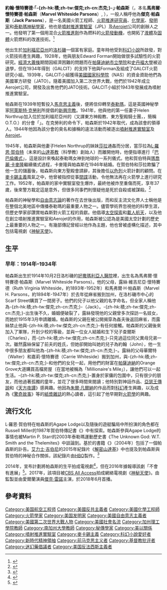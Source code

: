 {{noteTA
|T=zh-hk:積·柏森斯;zh-tw:傑克·帕森斯;zh-cn:杰克·帕森斯;
|1=zh-hk:積·柏森斯;zh-tw:傑克·帕森斯;zh-cn:杰克·帕森斯;
|2=zh-hk:柏森斯;zh-tw:帕森斯;zh-cn:帕森斯;
|3=zh-hk:馬弗爾;zh-tw:馬弗爾;zh-cn:马维尔;
}}
{{Infobox person
| name = 傑克·帕森斯<br />Jack Parsons
| image = File:Jack Parsons 2.jpg
| birth_name = 馬弗爾·懷特賽德·帕森斯<br />Marvel Whiteside Parsons
| birth_date = {{Birth date|1914|10|02}}
| birth_place = {{USA}}[[加利福尼亞州|加利福尼亞州]][[洛杉磯|洛杉磯]]
| death_date = {{Death date and age|1952|06|17|1914|10|02}}
| death_place = {{USA}}加利福尼亞州[[帕薩迪納_(加利福尼亞州)|帕薩迪納]]
| death_cause = 爆炸意外
| resting_place = [[莫哈韋沙漠|莫哈韋沙漠]]
| nationality = {{USA}}
| other_names = John Whiteside Parsons
| occupation = 火箭工程師、火箭推進研究員、[[化學家|化學家]]、[[發明家|發明家]]、神秘學家
| organization = [[噴射推進實驗室|噴射推進實驗室]]、[[Aerojet|Aerojet]]、[[加利福尼亞理工學院|加利福尼亞理工學院]]、[[北美航空|北美航空]]、[[休斯飛機公司|休斯飛機公司]]
| known_for =
| religion = [[泰勒瑪|泰勒瑪]]
| spouse = Helen Parsons-Smith（娘家姓Northrup）<br />（1935年－1946年，離婚）<br />[[瑪喬麗·卡麥隆|瑪喬麗·卡麥隆]]<br />（1946年－1952年，帕森斯去世）
}}
{{中文譯名
| english   = Jack Parsons
| putonghua = 杰克·帕森斯
| taiwan    = 傑克·帕森斯
| hongkong  = 積·柏森斯
}}
'''約翰·懷特賽德·「-{zh-hk:積;zh-tw:傑克;zh-cn:杰克;}-」·帕森斯'''（{{lang-en|'''John Whiteside "Jack" Parsons'''}}，本名'''馬弗爾·懷特賽德·帕森斯'''（'''Marvel Whiteside Parsons'''）, {{bd|1914年|10月2日|1952年|6月17日}}），一般人稱呼他為'''傑克·帕森斯'''（'''Jack Parsons'''），是一名美國火箭工程師、[[航天器推進|火箭推進研究員]]、[[化學家|化學家]]、[[發明家|發明家]]和[[泰勒瑪|泰勒瑪]][[神秘學|神秘學家]]，他也是[[噴射推進實驗室|噴射推進實驗室]]（JPL）及[[Aerojet|Aerojet]]公司的創辦人之一。他發明了第一個用混合[[火箭推進劑|火箭推進劑]]作為燃料的[[火箭發動機|火箭發動機]]，也開拓了[[液体火箭发动机|液體]]及[[固體燃料火箭|固體]]火箭燃料的改進技術。<ref>{{cite news |language = en |author = Franklin Harris |url = http://www.timesdaily.com/archives/rocket-science-has-secret-history/article_ecdef4e6-d37a-5129-8a68-e2cbd76b488d.html |title = Rocket science has secret history |publisher = The TimesDaily |date = 2013-03-21 }}</ref>

他出生於[[加利福尼亞州|加利福尼亞州]]的[[洛杉磯|洛杉磯]]一個富有家庭。童年時他受到[[科幻小說|科幻小說]]所啟發，對火箭技術產生興趣，1928年，他與朋友Edward Forman開始做很多試驗性的火箭研究。[[經濟大蕭條|經濟大蕭條]]期間因經濟困難的問題而在[[帕薩迪納市立學院|帕薩迪納市立學院]]和[[史丹福大學|史丹福大學]]被迫退學，但在1934年得到{{link-en|古根罕噴氣推進研究中心|Guggenheim Aeronautical Laboratory}}（GALCIT）的支持下他與Forman及{{link-en|法蘭克·馬利納|Frank Malina}}組成了GALCIT火箭研究小組。1939年，GALCIT小組獲得[[美國國家科學院|美國國家科學院]]（NAS）的資金資助他們為美國軍方研發{{link-en|噴射輔助起飛裝置|JATO}}（JATO）。隨着美國加入第二次世界大戰，他們於1942年成立Aerojet公司，開發及出售他們的JATO技術。GALCIT小組於1943年發展成為噴射推進實驗室。

帕森斯在1939年短暫投入[[馬克思主義|馬克思主義]]後，便將信仰轉至[[泰勒瑪|泰勒瑪]]，這是英國神秘學家[[阿萊斯特·克勞利|阿萊斯特·克勞利]]所提倡的[[新興宗教|新興宗教]]。1941年，他與他的第一任妻子Helen Northrup加入位於加利福尼亞州的{{link-en|東方聖殿會|Ordo Templi Orientis}}（又譯東方神殿教、東方聖殿騎士團，{{lang-la|Ordo Templi Orientis}}，簡稱O.T.O.）的分會「{{link-en|Agape Lodge|Agape Lodge}}」。在克勞利的命令下，帕森斯於1942年取代{{link-en|威爾弗雷德·塔爾博特·史密斯|Wilfred Talbot Smith}}，成為該會的領導人。1944年他因為該分會的臭名和據稱的違法活動而被逐出[[噴射推進實驗室|噴射推進實驗室]]及[[Aerojet|Aerojet]]。

1945年，帕森斯與他妻子Helen Northrup的妹妹[[莎拉·諾思魯普·霍利斯特|莎拉]]通姦而分居，當莎拉為[[L·羅恩·賀伯特|L·羅恩·賀伯特]]（未來的[[山達基教|山達基教]]〔科學教〕創始人）而離開他時，他便指導進行「[[巴巴倫儀式|巴巴倫儀式]]」，這是設計來喚起泰勒瑪女神{{link-en|巴巴倫|Babalon}}到地球的一系列儀式。他和賀伯特與[[瑪喬麗·卡麥隆|瑪喬麗·卡麥隆]]繼續儀式過程，卡麥隆與帕森斯在1946年結婚。在賀伯特和莎拉欺騙了他一生的儲蓄後，帕森斯向東方聖殿會請辭，其後擔任[[以色列|以色列]]火箭計劃的顧問。在[[麥卡錫主義|麥卡錫主義]]風氣之中，他曾被指控從事[[間諜|間諜]]活動，令他無法再在火箭學上進行研究工作。1952年，帕森斯的家中實驗室發生爆炸，最終他被炸至重傷而死，享年37歲，後來警方裁定這是意外，但很多同事們則懷疑他是死於自殺或被謀殺。<ref>{{Cite book | author = Douglas Chapman | title = Jack Parsons: Sorcerous Scientist | location = Rockville | publisher = Strange Magazine | date = 1990 | ISSN = 0894-8968 | url = http://www.bibliotecapleyades.net/bb/babalon004.htm | language = en | access-date = 2015-12-10 | archive-date = 2019-05-06 | archive-url = https://web.archive.org/web/20190506052200/https://www.bibliotecapleyades.net/bb/babalon004.htm | dead-url = no }}</ref>

帕森斯的神秘學和[[自由意志主義|自由意志論]]的著作在去世後出版，而{{link-en|西方祕傳主義|Western esotericism|西方祕傳}}和反主流文化界人士稱他是在整個北美地區中傳播泰勒瑪的最重要人物之一。儘管學術界忽視他的科學生涯，但歷史學家卻讚賞帕森斯對火箭工程的貢獻。他倡導[[太空探索|太空探索]]和[[載人航天|載人航天]]，以及他在創立噴射推進實驗室和Aerojet的作用，帕森斯被公認為是美國太空計劃的歷史上最重要的人物之一。有幾部傳記曾經以他作為主題，他也曾被虛構化描述，其中包括電視劇《[[神秘天使|神秘天使]]》。

== 生平 ==
=== 早年：1914年–1934年 ===
帕森斯出生於1914年10月2日洛杉磯的[[好撒瑪利亞人醫院_(洛杉磯)|好撒瑪利亞人醫院]]裡，出生名為馬弗爾·懷特賽德·帕森斯（Marvel Whiteside Parsons）。他的父母，露絲·維吉尼亞·懷特賽德（Ruth Virginia Whiteside，約1893年-1952年）和馬弗爾·H·帕森斯（Marvel H. Parsons，約1894年-1947年）於去年從麻省搬到加州，在洛杉磯市中心的Scarf Street購買了一間房子。他們的兒子以他父親的名字命名，但全家人稱他為-{zh-hk:積;zh-tw:傑克;zh-cn:杰克;}-（Jack）。-{zh-hk:積;zh-tw:傑克;zh-cn:杰克;}-出生後不久，婚姻便破裂了，露絲發現他的父親曾多次探訪一名妓女，而她於1915年3月申請離婚。帕森斯的父親在被公開揭穿為姦夫後返回麻省，而露絲禁止他與-{zh-hk:積;zh-tw:傑克;zh-cn:杰克;}-有任何接觸。帕森斯的父親後來加入了軍隊，升到少校的等級，並與一位女人結婚和生下兒子查爾斯（Charles），而-{zh-hk:積;zh-tw:傑克;zh-cn:杰克;}-只見過這位同父異母兄弟一次。雖然露絲保留了前夫的姓氏，但她卻開始叫她的兒子為約翰（John），他一生中很多朋友都叫他為-{zh-hk:積;zh-tw:傑克;zh-cn:杰克;}-。露絲的父母華爾特（Walter）和嘉莉·懷特賽德（Carrie Whiteside）搬到加州，與-{zh-hk:積;zh-tw:傑克;zh-cn:杰克;}-和他們的女兒一起，用他們的財富在[[帕薩迪納_(加利福尼亞州)|帕薩迪納]]的Orange Grove大道購買高檔房屋（在當地被稱為「Millionaire's Mile」），讓他們可以一起生活。-{zh-hk:積;zh-tw:傑克;zh-cn:杰克;}-置身於家傭的包圍中，只有很少的朋友，而他過著孤獨的童年，並花了很多時間來閱讀；他特別對神話作品、[[亞瑟王傳說|亞瑟王傳說]]和《[[天方夜譚|天方夜譚]]》感興趣。他因為[[朱爾·凡爾納|朱爾·凡爾納]]的作品而對[[科幻|科幻]]產生興趣，以及成為《[[驚奇故事|驚奇故事]]》等的[[紙漿雜誌|紙漿雜誌]]的熱心讀者，這引起了他早期對[[火箭|火箭學]]的興趣。

== 流行文化 ==
L·羅恩·賀伯特在帕森斯的Agape Lodge以及隨後的遊艇騙局中所扮演的角色都在Russell Miller的1987年賀伯特傳記書《{{link-en|Bare-faced Messiah|Bare-faced Messiah}}》中有探索。帕森斯參與Agape Lodge的事情也被Martin P. Starr的2003年泰勒瑪運動歷史書《The Unknown God: W.T. Smith and the Thelemites》中談論到。基於{{link-en|QI|QI|BBC遊戲節目}}的書籍《{{link-en|The QI Book of the Dead|The QI Book of the Dead}}》（2004年）包括了一個帕森斯的訃告。[[艾力士·吉伯尼|艾力士·吉伯尼]]的2015年紀錄片《[[解密山達基|解密山達基]]》中也提及到帕森斯與賀伯特的神秘合作關係，該紀錄片由[[HBO|HBO]]製作。<ref>{{Cite web |url = http://observer.com/2015/03/suppressive-persons-going-clear-scientology-and-the-appeal-of-absolutism/ |title = Suppressive Persons: ‘Going Clear,’ Scientology, and the Appeal of Absolutism |author = Sean T Collins |date = 2015-03-29 |publisher = observer.com |language = en |accessdate = 2018-06-24 |archive-date = 2020-12-02 |archive-url = https://web.archive.org/web/20201202193131/https://observer.com/2015/03/suppressive-persons-going-clear-scientology-and-the-appeal-of-absolutism/ |dead-url = no }}</ref>

2014年，{{link-en|AMC Networks|AMC Networks}}宣布計劃將帕森斯的生平拍成電視劇<ref>{{Cite web |url = https://boingboing.net/2014/10/28/ridley-scott-to-produce-minise.html |title = Ridley Scott to produce miniseries on rocket scientist, occultist Jack Parsons |author = Dan Ruderman |date = 2014-10-28 |publisher = Boing Boing |language = en |accessdate = 2018-06-14 |archive-date = 2020-12-15 |archive-url = https://web.archive.org/web/20201215210247/https://boingboing.net/2014/10/28/ridley-scott-to-produce-minise.html |dead-url = no }}</ref>，但在2016年據報導該劇「不會有進展」<ref>{{Cite web |url = https://deadline.com/2016/10/lodge-49-series-order-amc-paul-giamatti-1201830841/ |title = AMC Orders Drama Series ‘Lodge 49’ Produced By Paul Giamatti |author = Nellie Andreeva |date = 2016-10-04 |publisher = Deadline Hollywood |language = en |accessdate = 2018-06-14 |archive-date = 2020-12-02 |archive-url = https://web.archive.org/web/20201202164001/https://deadline.com/2016/10/lodge-49-series-order-amc-paul-giamatti-1201830841/ |dead-url = no }}</ref>。2017年，該項目被[[CBS_All_Access|CBS All Access]]拍成網絡電視劇《[[神秘天使|神秘天使]]》。由{{link-en|馬克·赫曼|Mark Heyman}}監製並由愛爾蘭演員[[傑克·雷諾|傑克·雷諾]]主演，於2018年6月首播。

== 參考資料 ==
{{Reflist}}

{{Authority control}}
{{DEFAULTSORT:Parsons, Jack}}
[[Category:美国航空工程师|Category:美国航空工程师]]
[[Category:美國反共主義者|Category:美國反共主義者]]
[[Category:美國化學工程師|Category:美國化學工程師]]
[[Category:火箭學家|Category:火箭學家]]
[[Category:美国发明家|Category:美国发明家]]
[[Category:美國自由意志主義者|Category:美國自由意志主義者]]
[[Category:美國第二次世界大戰人物|Category:美國第二次世界大戰人物]]
[[Category:美國社會名流|Category:美國社會名流]]
[[Category:加州理工學院教師|Category:加州理工學院教師]]
[[Category:南加州大學教師|Category:南加州大學教師]]
[[Category:秘傳學家|Category:秘傳學家]]
[[Category:美以關係|Category:美以關係]]
[[Category:噴射推進實驗室|Category:噴射推進實驗室]]
[[Category:麥卡錫主義|Category:麥卡錫主義]]
[[Category:科幻小說愛好者|Category:科幻小說愛好者]]
[[Category:新時代精神領袖|Category:新時代精神領袖]]
[[Category:前马克思主义者|Category:前马克思主义者]]
[[Category:基督教批评者|Category:基督教批评者]]
[[Category:迷幻藥倡議者|Category:迷幻藥倡議者]]
[[Category:美国反法西斯主義者|Category:美国反法西斯主義者]]